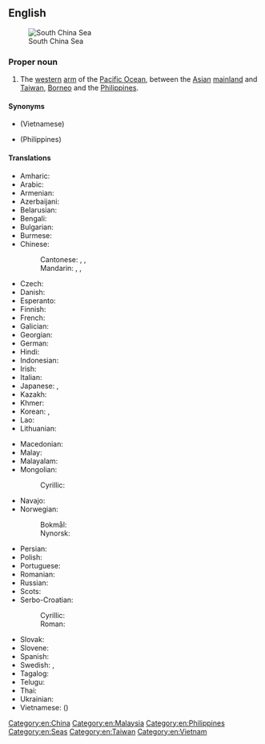 ==English==
{{wikipedia}}
[[File:Relief Map of South China Sea.png|thumb|South China Sea]]

===Proper noun===
{{en-proper noun|head=[[south|South]] [[China]] [[sea|Sea]]}}

# The [[western]] [[arm]] of the [[Pacific Ocean]], between the [[Asian]] [[mainland]] and [[Taiwan]], [[Borneo]] and the [[Philippines]].

====Synonyms====
* {{l|en|East Sea}} (Vietnamese)
* {{l|en|West Philippine Sea}} (Philippines)

====Translations====
{{trans-top|Pacific Ocean, between the Asian mainland and Taiwan, Borneo and the Philippines}}
* Amharic: {{t|am|ደቡብ ቻይና ባሕር}}
* Arabic: {{t|ar|بَحْر الصِّين الْجَنُوبِيّ|m}}
* Armenian: {{t|hy|Հարավ-Չինական ծով}}
* Azerbaijani: {{t|az|Cənubi Çin dənizi}}
* Belarusian: {{t|be|Паўднёва-Кіта́йскае мо́ра|n}}
* Bengali: {{t|bn|দক্ষিণ চীন সাগর}}
* Bulgarian: {{t|bg|Южнокита́йско море́|n}}
* Burmese: {{t-needed|my}}
* Chinese:
*: Cantonese: {{t|yue|南海|tr=naam4 hoi2}}, {{t|yue|南中國海}}, {{t|yue|南中国海|tr=naam4 zung1 gwok3 hoi2}}
*: Mandarin: {{t+|cmn|南海|tr=Nánhǎi|sc=Hani}}, {{t+|cmn|南中國海}}, {{t+|cmn|南中国海|tr=Nán Zhōngguó Hǎi}}
* Czech: {{t|cs|Jihočínské moře|n}}
* Danish: {{t|da|Sydkinesiske Hav|n}}
* Esperanto: {{t|eo|Sudĉina Maro}}
* Finnish: {{t|fi|Etelä-Kiinanmeri}}
* French: {{t+|fr|mer de Chine méridionale|f}}
* Galician: {{t|gl|mar da China Meridional|m}}
* Georgian: {{t|ka|სამხრეთ ჩინეთის ზღვა}}
* German: {{t+|de|Südchinesisches Meer|n}}
* Hindi: {{t|hi|दक्षिणी चीन सागर|m}}
* Indonesian: {{t|id|Laut Tiongkok Selatan}}
* Irish: {{t|ga|Muir na Síne Theas|f}}
* Italian: {{t|it|Mar Cinese Meridionale|m}}
* Japanese: {{t|ja|南シナ海|tr=みなみしなかい, Minami Shina-kai}}, {{t|ja|南支那海|tr=みなみしなかい, Minami Shina-kai}}
* Kazakh: {{t|kk|Оңтүстік Қытай теңізі}}
* Khmer: {{t+|km|សមុទ្រចិនខាងត្បូង}}
* Korean: {{t|ko|^남중국해 (南中國海)}}, {{t|ko|^중국남해 (中國南海)}}
* Lao: {{t+|lo|ທະເລຈີນໃຕ້}}
* Lithuanian: {{t|lt|Pietų Kinijos jūra|f}}
{{trans-mid}}
* Macedonian: {{t|mk|Јужнокинеско Море|n}}
* Malay: {{t|ms|Laut China Selatan}}
* Malayalam: {{t|ml|ദക്ഷിണ ചൈനാക്കടൽ}}
* Mongolian:
*: Cyrillic: {{t|mn|Өмнөд Хятадын тэнгис}}
* Navajo: {{t|nv|Tónteel náátsʼósí}}
* Norwegian:
*: Bokmål: {{t|nb|Sørkinahavet|n}}
*: Nynorsk: {{t|nn|Sørkinahavet|n}}
* Persian: {{t|fa|دریای جنوبی چین|tr=daryâ-ye jonubi čin}}
* Polish: {{t+|pl|Morze Południowochińskie|n}}
* Portuguese: {{t|pt|Mar da China Meridional|m}}
* Romanian: {{t|ro|Marea Chinei de Sud|f}}
* Russian: {{t+|ru|Ю́жно-Кита́йское мо́ре|n|}}
* Scots: {{t|sco|Sooth Cheenae Sea}}
* Serbo-Croatian:
*: Cyrillic: {{t|sh|Јужнокинеско море|n}}
*: Roman: {{t|sh|Južnokinesko more|n}}
* Slovak: {{t|sk|Juhočínske more|n}}
* Slovene: {{t|sl|Južnokitajsko morje|n}}
* Spanish: {{t|es|mar de la China Meridional|m}}
* Swedish: {{t|sv|Sydkinesiska sjön|c}}, {{t|sv|Sydkinesiska havet|n}}
* Tagalog: {{t|tl|Timog Dagat Tsina}}
* Telugu: {{t|te|దక్షిణ చైనా సముద్రం}}
* Thai: {{t|th|ทะเลจีนใต้}}
* Ukrainian: {{t|uk|Південнокита́йське мо́ре|n}}
* Vietnamese: {{t+|vi|Biển Đông}} ({{t|vi|[[㴜]][[東]]}})
{{trans-bottom}}

[[Category:en:China]]
[[Category:en:Malaysia]]
[[Category:en:Philippines]]
[[Category:en:Seas]]
[[Category:en:Taiwan]]
[[Category:en:Vietnam]]